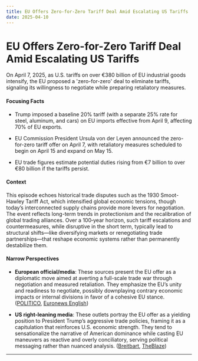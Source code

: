 ```yaml
---
title: EU Offers Zero-for-Zero Tariff Deal Amid Escalating US Tariffs
date: 2025-04-10
---
```


# EU Offers Zero-for-Zero Tariff Deal Amid Escalating US Tariffs

On April 7, 2025, as U.S. tariffs on over €380 billion of EU industrial goods intensify, the EU proposed a 'zero-for-zero' deal to eliminate tariffs, signaling its willingness to negotiate while preparing retaliatory measures.

#### Focusing Facts

- Trump imposed a baseline 20% tariff (with a separate 25% rate for steel, aluminum, and cars) on EU imports effective from April 9, affecting 70% of EU exports.

- EU Commission President Ursula von der Leyen announced the zero-for-zero tariff offer on April 7, with retaliatory measures scheduled to begin on April 15 and expand on May 15.

- EU trade figures estimate potential duties rising from €7 billion to over €80 billion if the tariffs persist.

#### Context

This episode echoes historical trade disputes such as the 1930 Smoot-Hawley Tariff Act, which intensified global economic tensions, though today’s interconnected supply chains provide more levers for negotiation. The event reflects long-term trends in protectionism and the recalibration of global trading alliances. Over a 100‐year horizon, such tariff escalations and countermeasures, while disruptive in the short term, typically lead to structural shifts—like diversifying markets or renegotiating trade partnerships—that reshape economic systems rather than permanently destabilize them.

#### Narrow Perspectives

- **European official/media**: These sources present the EU offer as a diplomatic move aimed at averting a full-scale trade war through negotiation and measured retaliation. They emphasize the EU’s unity and readiness to negotiate, possibly downplaying contrary economic impacts or internal divisions in favor of a cohesive EU stance. ([POLITICO](https://www.politico.eu/article/eu-offers-trump-removal-of-all-tariffs/), [Euronews English](https://www.euronews.com/my-europe/2025/04/07/von-der-leyen-offers-trump-zero-for-zero-tariffs-deal-on-all-industrial-goods))

- **US right-leaning media**: These outlets portray the EU offer as a yielding position to President Trump’s aggressive trade policies, framing it as a capitulation that reinforces U.S. economic strength. They tend to sensationalize the narrative of American dominance while casting EU maneuvers as reactive and overly conciliatory, serving political messaging rather than nuanced analysis. ([Breitbart](https://www.breitbart.com/europe/2025/04/07/eu-offers-trump-zero-for-zero-tariffs-on-industrial-goods-with-united-states/), [TheBlaze](https://www.theblaze.com/news/eu-trump-tariffs-reparations))

---
